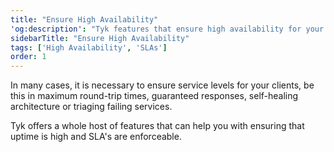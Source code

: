 ```yaml
---
title: "Ensure High Availability"
'og:description': "Tyk features that ensure high availability for your installation"
sidebarTitle: "Ensure High Availability"
tags: ['High Availability', 'SLAs']
order: 1
---
```


In many cases, it is necessary to ensure service levels for your clients, be this in maximum round-trip times, guaranteed responses, self-healing architecture or triaging failing services.

Tyk offers a whole host of features that can help you with ensuring that uptime is high and SLA's are enforceable.